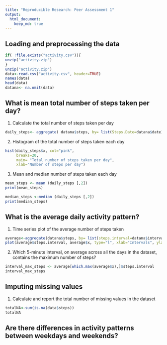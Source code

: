 ```yaml
---
title: "Reproducible Research: Peer Assessment 1"
output: 
  html_document:
    keep_md: true
---
```

## Loading and preprocessing the data
```r
if( !file.exists("activity.csv")){
unzip("activity.zip")
}
unzip("activity.zip")
data<-read.csv("activity.csv", header=TRUE)
names(data)
head(data)
datana<- na.omit(data)
```
## What is mean total number of steps taken per day?

1. Calculate the total number of steps taken per day

```r
daily_steps<- aggregate( datana$steps, by= list(Steps.Date=datana$date), FUN="sum")
```

2. Histogram of the total number of steps taken each day
```r
hist(daily_steps$x, col="pink",
     breaks=20,
     main= "Total number of steps taken per day",
     xlab="Number of steps per day")
```

3. Mean and median number of steps taken each day
```r
mean_steps <- mean (daily_steps [,2])
print(mean_steps)

median_steps <-median (daily_steps [,2])
print(median_steps)
```

## What is the average daily activity pattern?
1. Time series plot of the average number of steps taken
```r
average<-aggregate(datana$steps, by= list(steps.interval=datana$interval), FUN="sum")
plot(average$steps.interval, average$x, type="l", xlab="Intervals", ylab="Average number of steps taken")

```
2. Which 5-minute interval, on average across all the days in the dataset, contains the maximum number of steps?
```r
interval_max_steps <- average[which.max(average$x),]$steps.interval
interval_max_steps
```

## Imputing missing values
1. Calculate and report the total number of missing values in the dataset
```r
totalNA<-sum(is.na(data$steps))
totalNA
```



## Are there differences in activity patterns between weekdays and weekends?
